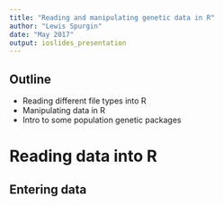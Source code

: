 ```yaml
---
title: "Reading and manipulating genetic data in R"
author: "Lewis Spurgin"
date: "May 2017"
output: ioslides_presentation
---
```


## Outline
- Reading different file types into R
- Manipulating data in R
- Intro to some population genetic packages

# Reading data into R

## Entering data
